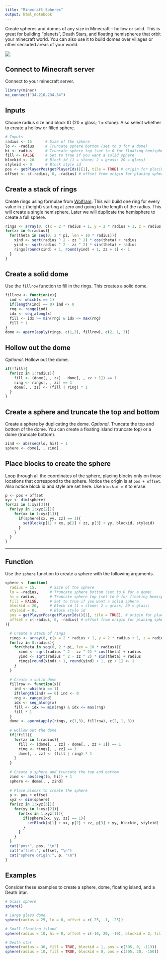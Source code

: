 ```yaml
---
title: "Minecraft Spheres"
output: html_notebook
---
```


Create spheres and domes of any size in Minecraft -- hollow or solid. This is great for building "planets", Death Stars, and floating hemispheres that orbit your minecraft world. You can also use it to build domes over villages or other secluded areas of your world.

![](figure/minecraft-spheres.png)

## Connect to Minecraft server

Connect to your minecraft server.

```r
library(miner)
mc_connect("34.210.234.34")
```

## Inputs

Choose radius size and block ID (20 = glass; 1 = stone). Also select whether to create a hollow or filled sphere.

```r
# Inputs
radius <- 15      # Size of the sphere
lo <- -radius     # Truncate sphere bottom (set to 0 for a dome)
hi <- radius      # Truncate sphere top (set to 0 for floating hemisphere)
fill <- FALSE     # Set to true if you want a solid sphere
blockid <- 20     # Block id (1 = stone; 2 = grass; 20 = glass)
styleid <- 0      # Block style id
pos <- getPlayerPos(getPlayerIds()[1], tile = TRUE) # origin for placing sphere
offset <- c(-radius, 0, -radius) # offset from origin for placing sphere
```

## Create a stack of rings

Create rings using formulae from [Wolfram](http://mathworld.wolfram.com/Sphere.html). This will build one ring for every value in z (height) starting at zero and going to the length of the radius. This will create a single hemisphere. Later we will duplicate the hemisphere to create a full sphere.

```r
rings <- array(0, c(x = 2 * radius + 1, y = 2 * radius + 1, z = radius + 1))
for(zz in 0:radius){
  for(theta in seq(0, 2 * pi, len = 10 * radius)){
    xind <- sqrt(radius ^ 2 - zz ^ 2) * cos(theta) + radius
    yind <- sqrt(radius ^ 2 - zz ^ 2) * sin(theta) + radius
    rings[round(xind) + 1, round(yind) + 1, zz + 1] <- 1
  }
}
```

## Create a solid dome

Use the `fillrow` function to fill in the rings. This creates a solid dome.

```r
fillrow <- function(x){
  ind <- which(x == 1)
  if(length(ind) == 0) ind <- 0 
  rng <- range(ind)
  idx <- seq_along(x)
  fill <- idx >= min(rng) & idx <= max(rng)
  fill * 1
}
dome <- aperm(apply(rings, c(1,3), fillrow), c(2, 1, 3))
```

## Hollow out the dome

*Optional*. Hollow out the dome. 

```r
if(!fill){
  for(zz in 1:radius){
    fill <- (dome[, , zz] - dome[, , zz + 1]) == 1
    ring <- rings[, , zz] == 1
    dome[, , zz] <- (fill | ring) * 1
  }
}
```

## Create a sphere and truncate the top and bottom

Create a sphere by duplicating the dome. *Optional*. Truncate the top and bottom of the dome. You can create a floating island (truncate top) or a dome (truncate bottom). 

```r
zind <- abs(seq(lo, hi)) + 1
sphere <- dome[, , zind]
```

## Place blocks to create the sphere

Loop through all the coordinates of the sphere, placing blocks only on those locations that correspond to the sphere. Notice the origin is at `pos + offset`. Also notice block id and style are set here. Use `blockid = 0` to erase.

```r
p <- pos + offset 
xyz <- dim(sphere)
for(zz in 1:xyz[3]){
  for(yy in 1:xyz[2]){
    for(xx in 1:xyz[1]){
      if(sphere[xx, yy, zz] == 1){
        setBlock(p[1] + xx, p[2] + zz, p[3] + yy, blockid, styleid)
      }
    }
  }
}
```

***

## Function

Use the `sphere` function to create a sphere with the following arguments.

```r
sphere <- function(
  radius = 15,      # Size of the sphere
  lo = -radius,     # Truncate sphere bottom (set to 0 for a dome)
  hi = radius,      # Truncate sphere top (set to 0 for floating hemisphere)
  fill = FALSE,     # Set to true if you want a solid sphere
  blockid = 20,     # Block id (1 = stone; 2 = grass; 20 = glass)
  styleid = 0,      # Block style id
  pos = getPlayerPos(getPlayerIds()[1], tile = TRUE), # origin for placing sphere
  offset = c(-radius, 0, -radius) # offset from origin for placing sphere
){

  # Create a stack of rings
  rings <- array(0, c(x = 2 * radius + 1, y = 2 * radius + 1, z = radius + 1))
  for(zz in 0:radius){
    for(theta in seq(0, 2 * pi, len = 10 * radius)){
      xind <- sqrt(radius ^ 2 - zz ^ 2) * cos(theta) + radius
      yind <- sqrt(radius ^ 2 - zz ^ 2) * sin(theta) + radius
      rings[round(xind) + 1, round(yind) + 1, zz + 1] <- 1
    }
  }
  
  # Create a solid dome
  fillrow <- function(x){
    ind <- which(x == 1)
    if(length(ind) == 0) ind <- 0 
    rng <- range(ind)
    idx <- seq_along(x)
    fill <- idx >= min(rng) & idx <= max(rng)
    fill * 1
  }
  dome <- aperm(apply(rings, c(1,3), fillrow), c(2, 1, 3))
  
  # Hollow out the dome
  if(!fill){
    for(zz in 1:radius){
      fill <- (dome[, , zz] - dome[, , zz + 1]) == 1
      ring <- rings[, , zz] == 1
      dome[, , zz] <- (fill | ring) * 1
    }
  }
  
  # Create a sphere and truncate the top and bottom
  zind <- abs(seq(lo, hi)) + 1
  sphere <- dome[, , zind]
  
  # Place blocks to create the sphere
  p <- pos + offset 
  xyz <- dim(sphere)
  for(zz in 1:xyz[3]){
    for(yy in 1:xyz[2]){
      for(xx in 1:xyz[1]){
        if(sphere[xx, yy, zz] == 1){
          setBlock(p[1] + xx, p[2] + zz, p[3] + yy, blockid, styleid)
        }
      }
    }
  }
  cat("pos:", pos, "\n")
  cat("offset:", offset, "\n")
  cat("sphere origin:", p, "\n")
}
```

## Examples

Consider these examples to create a sphere, dome, floating island, and a Death Star.

```r
# Glass sphere
sphere()

# Large glass dome
sphere(radius = 25, lo = 0, offset = c(-25, -1, -25))

# Small floating island
sphere(radius = 10, hi = 0, offset = c(-10, 20, -10), blockid = 2, fill = TRUE)

# Death star
sphere(radius = 30, fill = TRUE, blockid = 1, pos = c(305, 0, -113))
sphere(radius = 10, fill = TRUE, blockid = 0, pos = c(305, 20, -150))
```


